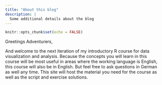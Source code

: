 ```yaml
---
title: "About this blog"
description: |
  Some additional details about the blog
---
```


```r
knitr::opts_chunk$set(echo = FALSE)
```

Greetings Adventurers,

And welcome to the next iteration of my introductory R course for data visualization and analysis. Because the concepts you will learn in this course will be most useful in areas where the working language is English, this course will also be in English. But feel free to ask questions in German as well any time.
This site will host the material you need for the
course as well as the script and exercise solutions.

